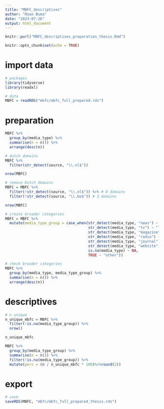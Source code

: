 ---
title: "MBFC_descriptives"
author: "Roan Buma"
date: "2023-07-26"
output: html_document
---

```{r}
knitr::purl("MBFC_descriptives_preparation_thesis.Rmd")
```

```{r setup, include=FALSE}
knitr::opts_chunk$set(echo = TRUE)
```

# import data

```{r}
# packages
library(tidyverse)
library(readxl)

# data
MBFC = readRDS("mbfc/mbfc_full_prepared.rds")
```
# preparation

```{r}
MBFC %>%
  group_by(media_type) %>%
  summarise(n = n()) %>%
  arrange(desc(n))
```

```{r}
# dutch domains
MBFC %>%
  filter(str_detect(source, "\\.nl$"))

nrow(MBFC)
```


```{r}
# remove Dutch domains 
MBFC = MBFC %>%
  filter(!str_detect(source, "\\.nl$")) %>% # 8 domains
  filter(!str_detect(source, "\\.be$")) # 3 domains

nrow(MBFC)
```


```{r}
# create broader categories
MBFC = MBFC %>%
  mutate(media_type_group = case_when(str_detect(media_type, "news") ~ "legacy media",
                                      str_detect(media_type, "tv") ~ "legacy media",
                                      str_detect(media_type, "magazine") ~ "legacy media",
                                      str_detect(media_type, "radio") ~ "legacy media",
                                      str_detect(media_type, "journal") ~ "legacy media",
                                      str_detect(media_type, "website") ~ "new media",
                                      is.na(media_type) ~ NA,
                                      TRUE ~ "other")) 
```

```{r}
# check broader categories
MBFC %>%
  group_by(media_type, media_type_group) %>%
  summarise(n = n()) %>%
  arrange(desc(n))
```






# descriptives

```{r}
# n unique
n_unique_mbfc = MBFC %>%
  filter(!is.na(media_type_group)) %>% 
  nrow()

n_unique_mbfc
```

```{r}
MBFC %>%
  group_by(media_type_group) %>%
  summarise(n = n()) %>%
  filter(!is.na(media_type_group)) %>%
  mutate(perc = (n / n_unique_mbfc * 100)%>%round(2))
```

# export

```{r}
# save
saveRDS(MBFC, "mbfc/mbfc_full_prepared_thesis.rds")
```

